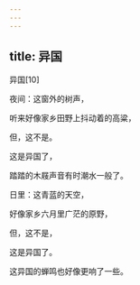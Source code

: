 ```yaml
---
---
---
```

title: 异国
---




异国[10]



夜间：这窗外的树声，

听来好像家乡田野上抖动着的高粱，

但，这不是。

这是异国了，

踏踏的木屐声音有时潮水一般了。

日里：这青蓝的天空，

好像家乡六月里广茫的原野，

但，这不是，

这是异国了。

这异国的蝉鸣也好像更响了一些。
